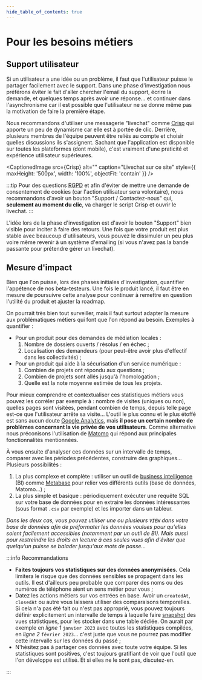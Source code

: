 ```yaml
---
hide_table_of_contents: true
---
```



# Pour les besoins métiers

## Support utilisateur

Si un utilisateur a une idée ou un problème, il faut que l'utilisateur puisse le partager facilement avec le support. Dans une phase d'investigation nous préférons éviter le fait d'aller chercher l'email du support, écrire la demande, et quelques temps après avoir une réponse… et continuer dans l'asynchronisme car il est possible que l'utilisateur ne se donne même pas la motivation de faire la première étape.

Nous recommandons d'utiliser une messagerie "livechat" comme [Crisp](https://crisp.chat/) qui apporte un peu de dynamisme car elle est à portée de clic. Derrière, plusieurs membres de l'équipe peuvent être reliés au compte et choisir quelles discussions ils s'assignent. Sachant que l'application est disponible sur toutes les plateformes (dont mobile), c'est vraiment d'une praticité et expérience utilisateur supérieures.

<CaptionedImage src={Crisp} alt="" caption="Livechat sur ce site" style={{ maxHeight: '500px', width: '100%', objectFit: 'contain' }} />

:::tip
Pour des questions [RGPD](legal/data-protection.mdx) et afin d'éviter de mettre une demande de consentement de cookies (car l'action utilisateur sera volontaire), nous recommandons d'avoir un bouton "Support / Contactez-nous" qui, **seulement au moment du clic**, va charger le script Crisp et ouvrir le livechat.
:::

L'idée lors de la phase d'investigation est d'avoir le bouton "Support" bien visible pour inciter à faire des retours. Une fois que votre produit est plus stable avec beaucoup d'utilisateurs, vous pouvez le dissimuler un peu plus voire même revenir à un système d'emailing (si vous n'avez pas la bande passante pour prétendre gérer un livechat).

## Mesure d'impact

Bien que l'on puisse, lors des phases initiales d'investigation, quantifier l'appétence de nos beta-testeurs. Une fois le produit lancé, il faut être en mesure de poursuivre cette analyse pour continuer à remettre en question l'utilité du produit et ajuster la roadmap.

On pourrait très bien tout surveiller, mais il faut surtout adapter la mesure aux problématiques métiers qui font que l'on répond au besoin. Exemples à quantifier :

- Pour un produit pour des demandes de médiation locales :
  1.  Nombre de dossiers ouverts / résolus / en échec ;
  2.  Localisation des demandeurs (pour peut-être avoir plus d'effectif dans les collectivités) ;
- Pour un produit qui aide à la sécurisation d'un service numérique :
  1.  Combien de projets ont répondu aux questions ;
  2.  Combien de projets sont allés jusqu'à l'homologation ;
  3.  Quelle est la note moyenne estimée de tous les projets.

Pour mieux comprendre et contextualiser ces statistiques métiers vous pouvez les corréler par exemple à : nombre de visites (uniques ou non), quelles pages sont visitées, pendant combien de temps, depuis telle page est-ce que l'utilisateur arrête sa visite… L'outil le plus connu et le plus étoffé est sans aucun doute [Google Analytics](https://analytics.google.com/), mais **il pose un certain nombre de problèmes concernant la vie privée de vos utilisateurs**. Comme alternative nous préconisons l'utilisation de [Matomo](https://matomo.org/) qui répond aux principales fonctionnalités mentionnées.

À vous ensuite d'analyser ces données sur un intervalle de temps, comparer avec les périodes précédentes, construire des graphiques… Plusieurs possibilités :

1.  La plus complexe et complète : utiliser un outil de [business intelligence](https://fr.wikipedia.org/wiki/Informatique_d%C3%A9cisionnelle) (BI) comme [Metabase](https://www.metabase.com/) pour relier vos différents outils (base de données, Matomo…) ;
2.  La plus simple et basique : périodiquement exécuter une requête SQL sur votre base de données pour en extraire les données intéressantes (sous format `.csv` par exemple) et les importer dans un tableur.

_Dans les deux cas, vous pouvez utiliser une ou plusieurs `VIEW` dans votre base de données afin de préformater les données voulues pour qu'elles soient facilement accessibles (notamment par un outil de BI). Mais aussi pour restreindre les droits en lecture à ces seules vues afin d'éviter que quelqu'un puisse se balader jusqu'aux mots de passe…_

:::info Recommandations

- **Faites toujours vos statistiques sur des données anonymisées.** Cela limitera le risque que des données sensibles se propagent dans les outils. Il est d'ailleurs peu probable que comparer des noms ou des numéros de téléphone aient un sens métier pour vous ;
- Datez les actions métiers sur vos entrées en base. Avoir un `createdAt`, `closedAt` ou autre vous laissera utiliser des comparaisons temporelles. Si cela n'a pas été fait ou n'est pas approprié, vous pouvez toujours définir explicitement un intervalle de temps à laquelle faire [snapshot](<https://fr.wikipedia.org/wiki/Instantan%C3%A9_(informatique)>) des vues statistiques, pour les stocker dans une table dédiée. On aurait par exemple en _ligne 1_ `janvier 2023` avec toutes les statistiques compilées, en _ligne 2_ `février 2023`… c'est juste que vous ne pourrez pas modifier cette intervalle sur les données du passé ;
- N'hésitez pas à partager ces données avec toute votre équipe. Si les statistiques sont positives, c'est toujours gratifiant de voir que l'outil que l'on développe est utilisé. Et si elles ne le sont pas, discutez-en.

:::
